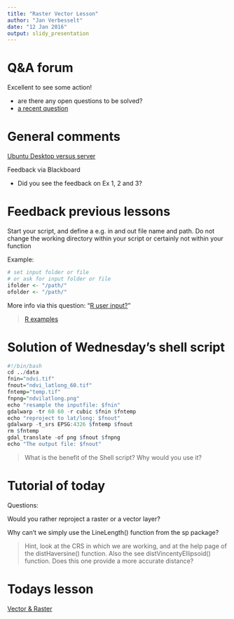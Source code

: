 ```yaml
---
title: "Raster Vector Lesson"
author: "Jan Verbesselt"
date: "12 Jan 2016"
output: slidy_presentation
---
```


# Q&A forum

Excellent to see some action!
  
  - are there any open questions to be solved?
  - [a recent question](http://www.geo-informatie.nl/courses/grs33806/question2answer/index.php?qa=60&qa_1=cannot-bind-2-lines-together)
    
# General comments

[Ubuntu Desktop versus server](http://www.ubuntu.com/download/)

Feedback via Blackboard
  
  - Did you see the feedback on Ex 1, 2 and 3?
        
# Feedback previous lessons

Start your script, and define a e.g. in and out file name and path.
Do not change the working directory within your script or certainly not within your function

Example:

```r
# set input folder or file
# or ask for input folder or file
ifolder <- "/path/"
ofolder <- "/path/"
```

More info via this question: "[R user input?](http://stackoverflow.com/questions/5974967/what-is-the-correct-way-to-ask-for-user-input-in-an-r-program)"

> [R examples](http://www.rexamples.com/4/Reading%20user%20input)

# Solution of Wednesday's shell script

```r
#!/bin/bash
cd ../data
fnin="ndvi.tif"
fnout="ndvi_latlong_60.tif"
fntemp="temp.tif"
fnpng="ndvilatlong.png"
echo "resample the inputfile: $fnin"
gdalwarp -tr 60 60 -r cubic $fnin $fntemp
echo "reproject to lat/long: $fnout"
gdalwarp -t_srs EPSG:4326 $fntemp $fnout
rm $fntemp
gdal_translate -of png $fnout $fnpng
echo "The output file: $fnout"
```

> What is the benefit of the Shell script? Why would you use it?

# Tutorial of today

Questions: 

Would you rather reproject a raster or a vector layer?
    
Why can't we simply use the LineLength() function from the sp package?
    
> Hint, look at the CRS in which we are working, and at the help page of the distHaversine() function. Also the see distVincentyEllipsoid() function. Does this one provide a more accurate distance?

# Todays lesson

[Vector & Raster](http://geoscripting-wur.github.io/VectorRaster/)




